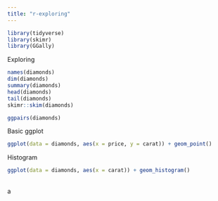 ```yaml
---
title: "r-exploring"
---
```


```r
library(tidyverse)
library(skimr)
library(GGally)

```

Exploring

```r
names(diamonds)
dim(diamonds)
summary(diamonds)
head(diamonds)
tail(diamonds)
skimr::skim(diamonds)
```

```r
ggpairs(diamonds)
```

Basic ggplot

```r
ggplot(data = diamonds, aes(x = price, y = carat)) + geom_point()
```

Histogram

```r
ggplot(data = diamonds, aes(x = carat)) + geom_histogram()
```

\
a
